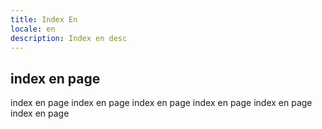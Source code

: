 ```yaml
---
title: Index En
locale: en
description: Index en desc
---
```


## index en page

index en page
index en page
index en page
index en page
index en page
index en page
